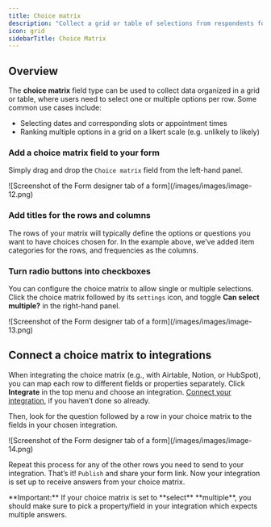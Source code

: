 ```yaml
---
title: Choice matrix
description: "Collect a grid or table of selections from respondents for corresponding rows and columns with radio buttons or checkboxes."
icon: grid
sidebarTitle: Choice Matrix
---
```


## Overview

The **choice matrix** field type can be used to collect data organized in a grid or table, where users need to select one or multiple options per row. Some common use cases include:

- Selecting dates and corresponding slots or appointment times
- Ranking multiple options in a grid on a likert scale (e.g. unlikely to likely)

### Add a choice matrix field to your form

Simply drag and drop the `Choice matrix` field from the left-hand panel.

<Frame>
  ![Screenshot of the Form designer tab of a form](/images/images/image-12.png)
</Frame>

### Add titles for the rows and columns

The rows of your matrix will typically define the options or questions you want to have choices chosen for. In the example above, we’ve added item categories for the rows, and frequencies as the columns.

### Turn radio buttons into checkboxes

You can configure the choice matrix to allow single or multiple selections. Click the choice matrix followed by its `settings` icon, and toggle **Can select multiple?** in the right-hand panel.

<Frame style={{ width: '288px', height: '314px' }}>
  ![Screenshot of the Form designer tab of a form](/images/images/image-13.png)
</Frame>

## Connect a choice matrix to integrations

When integrating the choice matrix (e.g., with Airtable, Notion, or HubSpot), you can map each row to different fields or properties separately. Click **Integrate** in the top menu and choose an integration. [Connect your integration](/integrations), if you haven’t done so already.

Then, look for the question followed by a row in your choice matrix to the fields in your chosen integration.

<Frame>
  ![Screenshot of the Form designer tab of a form](/images/images/image-14.png)
</Frame>

Repeat this process for any of the other rows you need to send to your integration. That’s it! `Publish` and share your form link. Now your integration is set up to receive answers from your choice matrix.

<Check>
**Important:** If your choice matrix is set to **select** **multiple**, you should make sure to pick a property/field in your integration which expects multiple answers.
</Check>
